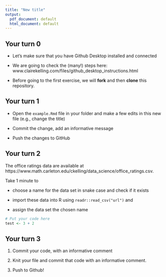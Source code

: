 ```yaml
---
title: "New title"
output:
  pdf_document: default
  html_document: default
---
```


##  Your turn 0

- Let's make sure that you have Github Desktop installed and connected

- We are going to check the (many!) steps here: www.clairekelling.com/files/github_desktop_instructions.html

- Before going to the first exercise, we will **fork** and then **clone** this repository.

##  Your turn 1

- Open the `example.Rmd` file in your folder and make a few edits in this new file (e.g., change the title)

- Commit the change, add an informative message

- Push the changes to GitHub


## Your turn 2

The office ratings data are available at https://www.math.carleton.edu/ckelling/data_science/office_ratings.csv.

Take 1 minute to 

- choose a name for the data set in snake case and check if it exists

- import these data into R using `readr::read_csv("url")` and 

- assign the data set the chosen name

```r
# Put your code here
test <- 3 + 2
```


## Your turn 3

1. Commit your code, with an informative comment

2. Knit your file and commit that code with an informative comment.

3. Push to Github!
